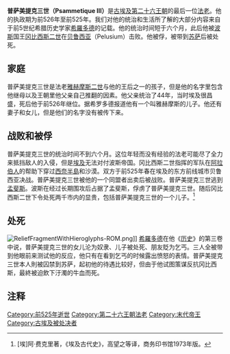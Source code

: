 {{Pharaoh Infobox
| Name=普萨美提克三世
| Image=Karnak Psammetique III.jpg
| Caption=[[卡納克神廟|卡納克神廟]]內繪有普萨美提克三世的浮雕
| Dynasty=[[埃及第二十六王朝|第二十六王朝]]
| NomenHiero=<hiero>p-s-m-T:k</hiero>
|Nomen=普撒美提克
| PrenomenHiero=<hiero>ra-anx-kA:n</hiero>
|Prenomen=安克卡恩拉
| Golden= 
| Nebty=
| Horus= 
| HorusHiero= 
| Reign=前526－525年
| Died=前525年
| Predecessor=[[雅赫摩斯二世|雅赫摩斯二世]]
| Successor= [[阿契美尼德帝國|阿契美尼德帝國]]的[[岡比西斯二世|岡比西斯二世]]（第二十七王朝）
| Alt= 普撒姆美契里提斯三世
| Spouse= 
| Children= 雅赫摩斯
}}

'''普萨美提克三世（Psammetique III）'''是[[古埃及|古埃及]][[埃及第二十六王朝|第二十六王朝]]的最后一位[[法老|法老]]。他的执政期为前526年至前525年。我们对他的统治和生活所了解的大部分内容来自于前5世纪希腊历史学家[[希羅多德|希羅多德]]的记载。他的统治时间短于六个月，此后他被[[波斯帝国|波斯]]国王[[冈比西斯二世|冈比西斯二世]]在[[贝鲁西亚|贝鲁西亚]]（Pelusium）击败。他被俘，被带到[[苏萨|苏萨]]后被处死。

== 家庭 ==
普萨美提克三世是法老[[雅赫摩斯二世|雅赫摩斯二世]]与他的王后之一的孩子，但是他的名字里包含他继母以及王朝里他父亲自己推翻的因素。他父亲统治了44年，当时埃及很昌盛，死后他于前526年继位。据希罗多德报道他有一个叫雅赫摩斯的儿子。他还有妻子和女儿，但是他们的名字没有被传下来。

== 战败和被俘 ==
普萨美提克三世的统治时间不到六个月。这位年轻而没有经验的法老可能尽了全力来抵挡敌人的入侵，但是[[埃及|埃及]]无法对付波斯帝国。冈比西斯二世指挥的军队在[[阿拉伯人|阿拉伯人]]的帮助下穿过[[西奈半島|西奈半島]]和沙漠。双方于前525年春在埃及的东方前线城市贝鲁西亚决战。普萨美提克三世被他的一个同盟者出卖后被战败。普萨美提克三世逃到[[孟斐斯_(埃及)|孟斐斯]]。波斯在经过长期围攻后占据了孟斐斯，俘虏了普萨美提克三世。随后冈比西斯二世下令处死两千市内的显贵，包括普萨美提克三世的一个儿子。<ref>[埃]阿·费克里著，《埃及古代史》，高望之等译，商务印书馆1973年版。</ref>

== 处死 ==
[[File:ReliefFragmentWithHieroglyphs-ROM.png|thumb]]]]
[[希羅多德|希羅多德]]在他《[[历史_(希罗多德)|历史]]》的第三卷中说，普萨美提克三世的女儿沦为奴隶、儿子被处死、朋友貶为乞丐。三人全被带到他眼前来测试他的反应，他只有在看到乞丐的时候露出愤怒的表情。普萨美提克三世本人則被囚禁到苏萨，起初他的待遇比较好，但由于他试图策谋反抗冈比西斯，最終被迫飲下汙濁的牛血而死。

==注释==
{{Reflist}}

{{Pharaoh | Prev=[[雅赫摩斯二世|雅赫摩斯二世]] | Dynasty=[[埃及第二十六王朝|第二十六王朝]] | Next=[[岡比西斯二世|岡比西斯二世]]（第二十七王朝）}}


{{Commonscat|Psammetique III}}
{{著名埃及统治者}}
[[Category:前525年逝世|Category:前525年逝世]]
[[Category:第二十六王朝法老|Category:第二十六王朝法老]]
[[Category:末代帝王|Category:末代帝王]]
[[Category:古埃及被处决者|Category:古埃及被处决者]]